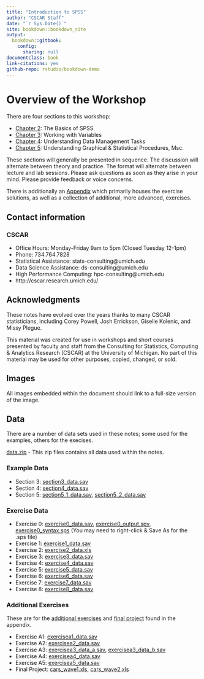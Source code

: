 ```yaml
---
title: "Introduction to SPSS"
author: "CSCAR Staff"
date: "`r Sys.Date()`"
site: bookdown::bookdown_site
output:
  bookdown::gitbook:
    config:
      sharing: null
documentclass: book
link-citations: yes
github-repo: rstudio/bookdown-demo
---
```




# Overview of the Workshop

There are four sections to this workshop:

- [Chapter 2](the-basics-of-spss.html): The Basics of SPSS
- [Chapter 3](working-with-variables.html): Working with Variables
- [Chapter 4](understanding-data-management-tasks.html): Understanding Data Management Tasks
- [Chapter 5](understanding-graphical-statistical-procedures.html): Understanding Graphical & Statistical Procedures, Msc.

These sections will generally be presented in sequence. The discussion
will alternate between theory and practice. The format will alternate
between lecture and lab sessions. Please ask questions as soon as they
arise in your mind. Please provide feedback or voice concerns.

There is additionally an [Appendix](appendix.html) which primarily houses the exercise solutions, as well as a collection of additional, more advanced, exercises.

## Contact information

### CSCAR

- Office Hours: Monday-Friday 9am to 5pm (Closed Tuesday 12-1pm)
- Phone: 734.764.7828
- Statistical Assistance: stats-consulting@umich.edu
- Data Science Assistance: ds-consulting@umich.edu
- High Performance Computing: hpc-consulting@umich.edu
- http://cscar.research.umich.edu/

## Acknowledgments

These notes have evolved over the years thanks to many CSCAR
statisticians, including Corey Powell, Josh Errickson, Giselle
Kolenic, and Missy Plegue.

This material was created for use in workshops and short courses
presented by faculty and staff from the Consulting for Statistics,
Computing \& Analytics Research (CSCAR) at the University of
Michigan. No part of this material may be used for other purposes,
copied, changed, or sold.

## Images

All images embedded within the document should link to a full-size version of the image.

## Data

There are a number of data sets used in these notes; some used for the examples, others for the execises.

[data.zip](https://github.com/CSCAR/workshop-spss/raw/master/data/data.zip) - This zip files contains all data used within the notes.

### Example Data

- Section 3: [section3_data.sav](https://github.com/CSCAR/workshop-spss/raw/master/data/section3_data.sav)
- Section 4: [section4_data.sav](https://github.com/CSCAR/workshop-spss/raw/master/data/section4_data.sav)
- Section 5: [section5_1_data.sav](https://github.com/CSCAR/workshop-spss/raw/master/data/section5_1_data.sav), [section5_2_data.sav](https://github.com/CSCAR/workshop-spss/raw/master/data/section5_2_data.sav)

### Exercise Data

- Exercise 0: [exercise0_data.sav](https://github.com/CSCAR/workshop-spss/raw/master/data/exercise0/exercise0_data.sav),
[exercise0_output.spv](https://github.com/CSCAR/workshop-spss/raw/master/data/exercise0/exercise0_output.spv),
<a href="https://github.com/CSCAR/workshop-spss/raw/master/data/exercise0/exercise0_syntax.sps" download>exercise0_syntax.sps</a> (You may need to right-click \& Save As for the .sps file)
- Exercise 1: [exercise1_data.sav](https://github.com/CSCAR/workshop-spss/raw/master/data/exercise1/exercise1_data.sav)
- Exercise 2: [exercise2_data.xls](https://github.com/CSCAR/workshop-spss/raw/master/data/exercise2/exercise2_data.xls)
- Exercise 3: [exercise3_data.sav](https://github.com/CSCAR/workshop-spss/raw/master/data/exercise3/exercise3_data.sav)
- Exercise 4: [exercise4_data.sav](https://github.com/CSCAR/workshop-spss/raw/master/data/exercise4/exercise4_data.sav)
- Exercise 5: [exercise5_data.sav](https://github.com/CSCAR/workshop-spss/raw/master/data/exercise5/exercise5_data.sav)
- Exercise 6: [exercise6_data.sav](https://github.com/CSCAR/workshop-spss/raw/master/data/exercise6/exercise6_data.sav)
- Exercise 7: [exercise7_data.sav](https://github.com/CSCAR/workshop-spss/raw/master/data/exercise7/exercise7_data.sav)
- Exercise 8: [exercise8_data.sav](https://github.com/CSCAR/workshop-spss/raw/master/data/exercise8/exercise8_data.sav)

### Additional Exercises

These are for the [additional exercises](appendix.html#additional_exercises) and [final project](appendix.html#final_project) found in the appendix.

- Exercise A1: [exercisea1_data.sav](https://github.com/CSCAR/workshop-spss/raw/master/data/exercisea1/exercisea1_data.sav)
- Exercise A2: [exercisea2_data.sav](https://github.com/CSCAR/workshop-spss/raw/master/data/exercisea2/exercisea2_data.sav)
- Exercise A3: [exercisea3_data_a.sav](https://github.com/CSCAR/workshop-spss/raw/master/data/exercisea3/exercisea3_data_a.sav),
[exercisea3_data_b.sav](https://github.com/CSCAR/workshop-spss/raw/master/data/exercisea3/exercisea3_data_b.sav)
- Exercise A4: [exercisea4_data.sav](https://github.com/CSCAR/workshop-spss/raw/master/data/exercisea4/exercisea4_data.sav)
- Exercise A5: [exercisea5_data.sav](https://github.com/CSCAR/workshop-spss/raw/master/data/exercisea5/exercisea5_data.sav)
- Final Project: [cars_wave1.xls](https://github.com/CSCAR/workshop-spss/raw/master/data/finalproject/cars_wave1.xls),
[cars_wave2.xls](https://github.com/CSCAR/workshop-spss/raw/master/data/finalproject/cars_wave2.xls)